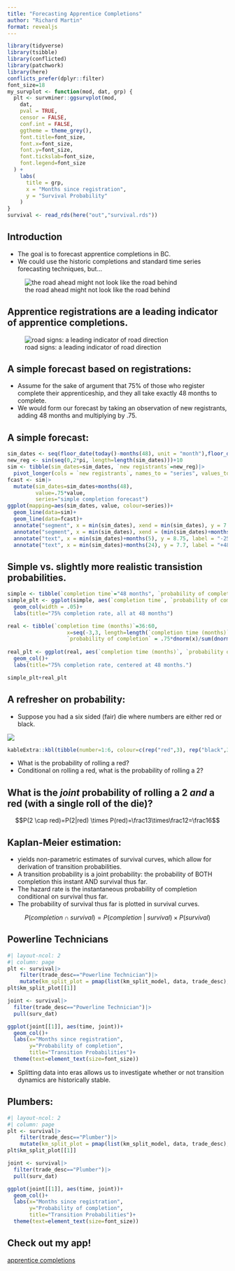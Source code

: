 ```yaml
---
title: "Forecasting Apprentice Completions"
author: "Richard Martin"
format: revealjs
---
```


```r
library(tidyverse)
library(tsibble)
library(conflicted)
library(patchwork)
library(here)
conflicts_prefer(dplyr::filter)
font_size=18
my_survplot <- function(mod, dat, grp) {
  plt <- survminer::ggsurvplot(mod,
    dat,
    pval = TRUE,
    censor = FALSE,
    conf.int = FALSE,
    ggtheme = theme_grey(),
    font.title=font_size,
    font.x=font_size,
    font.y=font_size,
    font.tickslab=font_size,
    font.legend=font_size
  ) +
    labs(
      title = grp,
      x = "Months since registration",
      y = "Survival Probability"
    )
}
survival <- read_rds(here("out","survival.rds"))
```

## Introduction

-   The goal is to forecast apprentice completions in BC.
-   We could use the historic completions and standard time series forecasting techniques, but...

![the road ahead might not look like the road behind](rear-view-mirror.jpg)

## Apprentice registrations are a leading indicator of apprentice completions.

![road signs: a leading indicator of road direction](signs.png)

## A simple forecast based on registrations:

-   Assume for the sake of argument that 75% of those who register complete their apprenticeship, and they all take exactly 48 months to complete.
-   We would form our forecast by taking an observation of new registrants, adding 48 months and multiplying by .75.

## A simple forecast:

```r
sim_dates <- seq(floor_date(today()-months(48), unit = "month"),floor_date(today(), unit = "month"), by="month")
new_reg <- sin(seq(0,2*pi, length=length(sim_dates)))+10
sim <- tibble(sim_dates=sim_dates, `new registrants`=new_reg)|>
  pivot_longer(cols = `new registrants`, names_to = "series", values_to = "value")
fcast <- sim|>
  mutate(sim_dates=sim_dates+months(48),
         value=.75*value,
         series="simple completion forecast")
ggplot(mapping=aes(sim_dates, value, colour=series))+
  geom_line(data=sim)+
  geom_line(data=fcast)+ 
  annotate("segment", x = min(sim_dates), xend = min(sim_dates), y = 7.5, yend = 10, lty=2)+
  annotate("segment", x = min(sim_dates), xend = (min(sim_dates)+months(48)), y = 7.5, yend = 7.5, lty=2)+
  annotate("text", x = min(sim_dates)+months(5), y = 8.75, label = "-25%")+
  annotate("text", x = min(sim_dates)+months(24), y = 7.7, label = "+48 months")
```

## Simple vs. slightly more realistic transistion probabilities.

```r
simple <- tibble(`completion time`="48 months", `probability of completion`=.75)
simple_plt <- ggplot(simple, aes(`completion time`, `probability of completion`))+
  geom_col(width = .05)+
  labs(title="75% completion rate, all at 48 months")

real <- tibble(`completion time (months)`=36:60,
                   x=seq(-3,3, length=length(`completion time (months)`)),
                   `probability of completion` = .75*dnorm(x)/sum(dnorm(x)))
                   
real_plt <- ggplot(real, aes(`completion time (months)`, `probability of completion`))+
  geom_col()+
  labs(title="75% completion rate, centered at 48 months.")

simple_plt+real_plt
```

## A refresher on probability:

-   Suppose you had a six sided (fair) die where numbers are either red or black.

::: {layout-ncol="3"}
![](Screenshot%20from%202024-08-12%2011-24-31.png)

```r
kableExtra::kbl(tibble(number=1:6, colour=c(rep("red",3), rep("black",3))))
```

-   What is the probability of rolling a red?
-   Conditional on rolling a red, what is the probability of rolling a 2?
:::

## What is the *joint* probability of rolling a 2 *and* a red (with a single roll of the die)?

$$P(2 \cap red)=P(2|red) \times P(red)=\frac13\times\frac12=\frac16$$

## Kaplan-Meier estimation:

-   yields non-parametric estimates of survival curves, which allow for derivation of transition probabilities.
-   A transition probability is a joint probability: the probability of BOTH completion this instant AND survival thus far.
-   The hazard rate is the instantaneous probability of completion conditional on survival thus far.
-   The probability of survival thus far is plotted in survival curves.

$$P(completion \cap survival) =P(completion~|~survival) \times P(survival) $$

## Powerline Technicians

```r
#| layout-ncol: 2
#| column: page
plt <- survival|>
    filter(trade_desc=="Powerline Technician")|>
    mutate(km_split_plot = pmap(list(km_split_model, data, trade_desc), my_survplot))
plt$km_split_plot[[1]]

joint <- survival|>
  filter(trade_desc=="Powerline Technician")|>
  pull(surv_dat)

ggplot(joint[[1]], aes(time, joint))+
  geom_col()+
  labs(x="Months since registration",
       y="Probability of completion",
       title="Transition Probabilities")+
  theme(text=element_text(size=font_size))

```

-   Splitting data into eras allows us to investigate whether or not transition dynamics are historically stable.

## Plumbers:

```r
#| layout-ncol: 2
#| column: page
plt <- survival|>
    filter(trade_desc=="Plumber")|>
    mutate(km_split_plot = pmap(list(km_split_model, data, trade_desc), my_survplot))
plt$km_split_plot[[1]]

joint <- survival|>
  filter(trade_desc=="Plumber")|>
  pull(surv_dat)

ggplot(joint[[1]], aes(time, joint))+
  geom_col()+
  labs(x="Months since registration",
       y="Probability of completion",
       title="Transition Probabilities")+
  theme(text=element_text(size=font_size))

```

## Check out my app!

[apprentice completions](https://bc-psfs.shinyapps.io/survival/#section-forecast-of-apprentice-completions)

